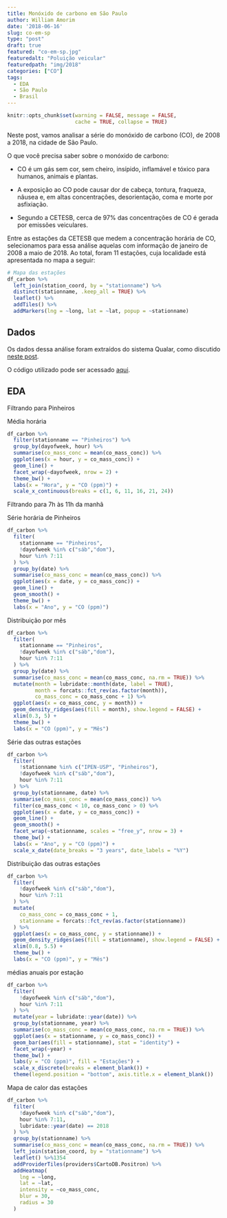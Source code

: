 ```yaml
---
title: Monóxido de carbono em São Paulo
author: William Amorim
date: '2018-06-16'
slug: co-em-sp
type: "post"
draft: true
featured: "co-em-sp.jpg"
featuredalt: "Poluição veicular"
featuredpath: "img/2018"
categories: ["CO"]
tags:
  - EDA
  - São Paulo
  - Brasil
---
```


```r
knitr::opts_chunk$set(warning = FALSE, message = FALSE,
                      cache = TRUE, collapse = TRUE)
```

Neste post, vamos analisar a série do monóxido de carbono (CO), de 2008 a 2018, na cidade de São Paulo.

O que você precisa saber sobre o monóxido de carbono:

- CO é um gás sem cor, sem cheiro, insípido, inflamável e tóxico para humanos, animais e plantas.

- A exposição ao CO pode causar dor de cabeça, tontura, fraqueza, nâusea e, em altas concentrações, desorientação, coma e morte por asfixiação.

- Segundo a CETESB, cerca de 97% das concentrações de CO é gerada por emissões veiculares.

Entre as estações da CETESB que medem a concentração horária de CO, selecionamos para essa análise aquelas com informação de janeiro de 2008 a maio de 2018. Ao total, foram 11 estações, cuja localidade está apresentada no mapa a seguir:

```r
# Mapa das estações
df_carbon %>%
  left_join(station_coord, by = "stationname") %>% 
  distinct(stationname, .keep_all = TRUE) %>% 
  leaflet() %>%
  addTiles() %>% 
  addMarkers(lng = ~long, lat = ~lat, popup = ~stationname)
```


## Dados

Os dados dessa análise foram extraídos do sistema Qualar, como discutido [neste post](https://www.rpollution.com/blog/scraper-cetesb/).

O código utilizado pode ser acessado [aqui]().


## EDA

Filtrando para Pinheiros

Média horária

```r
df_carbon %>%
  filter(stationname == "Pinheiros") %>% 
  group_by(dayofweek, hour) %>% 
  summarise(co_mass_conc = mean(co_mass_conc)) %>% 
  ggplot(aes(x = hour, y = co_mass_conc)) +
  geom_line() +
  facet_wrap(~dayofweek, nrow = 2) +
  theme_bw() +
  labs(x = "Hora", y = "CO (ppm)") +
  scale_x_continuous(breaks = c(1, 6, 11, 16, 21, 24))
```

Filtrando para 7h às 11h da manhã

Série horária de Pinheiros

```r
df_carbon %>%
  filter(
    stationname == "Pinheiros", 
    !dayofweek %in% c("sáb","dom"),
    hour %in% 7:11
  ) %>%
  group_by(date) %>% 
  summarise(co_mass_conc = mean(co_mass_conc)) %>% 
  ggplot(aes(x = date, y = co_mass_conc)) +
  geom_line() +
  geom_smooth() +
  theme_bw() +
  labs(x = "Ano", y = "CO (ppm)")
```

Distribuição por mês

```r
df_carbon %>%
  filter(
    stationname == "Pinheiros",
    !dayofweek %in% c("sáb","dom"),
    hour %in% 7:11
  ) %>%
  group_by(date) %>% 
  summarise(co_mass_conc = mean(co_mass_conc, na.rm = TRUE)) %>%
  mutate(month = lubridate::month(date, label = TRUE),
         month = forcats::fct_rev(as.factor(month)),
         co_mass_conc = co_mass_conc + 1) %>% 
  ggplot(aes(x = co_mass_conc, y = month)) +
  geom_density_ridges(aes(fill = month), show.legend = FALSE) +
  xlim(0.3, 5) +
  theme_bw() +
  labs(x = "CO (ppm)", y = "Mês")
```

Série das outras estações

```r
df_carbon %>%
  filter(
    !stationname %in% c("IPEN-USP", "Pinheiros"),
    !dayofweek %in% c("sáb","dom"),
    hour %in% 7:11
  ) %>%
  group_by(stationname, date) %>% 
  summarise(co_mass_conc = mean(co_mass_conc)) %>%
  filter(co_mass_conc < 10, co_mass_conc > 0) %>% 
  ggplot(aes(x = date, y = co_mass_conc)) +
  geom_line() +
  geom_smooth() +
  facet_wrap(~stationname, scales = "free_y", nrow = 3) +
  theme_bw() +
  labs(x = "Ano", y = "CO (ppm)") +
  scale_x_date(date_breaks = "3 years", date_labels = "%Y")
```

Distribuição das outras estações

```r
df_carbon %>%
  filter(
    !dayofweek %in% c("sáb","dom"),
    hour %in% 7:11
  ) %>%
  mutate(
    co_mass_conc = co_mass_conc + 1,
    stationname = forcats::fct_rev(as.factor(stationname))
  ) %>%
  ggplot(aes(x = co_mass_conc, y = stationname)) +
  geom_density_ridges(aes(fill = stationname), show.legend = FALSE) +
  xlim(0.8, 5.5) +
  theme_bw() +
  labs(x = "CO (ppm)", y = "Mês")
```

médias anuais por estação

```r
df_carbon %>%
  filter(
    !dayofweek %in% c("sáb","dom"),
    hour %in% 7:11
  ) %>%
  mutate(year = lubridate::year(date)) %>% 
  group_by(stationname, year) %>% 
  summarise(co_mass_conc = mean(co_mass_conc, na.rm = TRUE)) %>%
  ggplot(aes(x = stationname, y = co_mass_conc)) +
  geom_bar(aes(fill = stationname), stat = "identity") +
  facet_wrap(~year) +
  theme_bw() +
  labs(y = "CO (ppm)", fill = "Estações") +
  scale_x_discrete(breaks = element_blank()) +
  theme(legend.position = "bottom", axis.title.x = element_blank())
```


Mapa de calor das estações

```r
df_carbon %>%
  filter(
    !dayofweek %in% c("sáb","dom"),
    hour %in% 7:11,
    lubridate::year(date) == 2018
  ) %>%
  group_by(stationname) %>% 
  summarise(co_mass_conc = mean(co_mass_conc, na.rm = TRUE)) %>% 
  left_join(station_coord, by = "stationname") %>% 
  leaflet() %>%1354
  addProviderTiles(providers$CartoDB.Positron) %>%
  addHeatmap(
    lng = ~long, 
    lat = ~lat, 
    intensity = ~co_mass_conc,
    blur = 30,
    radius = 30
  )
```






